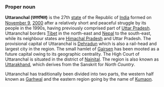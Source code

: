 ===Proper noun===
'''Uttaranchal (&#2313;&#2340;&#2381;&#2340;&#2352;&#2366;&#2306;&#2330;&#2354;)''' is the 27th [[States and territories of India|state]] of the Republic of [[India]] formed on [[November 9]], [[2000]] after a relatively short and peaceful struggle by its people in the 1990s, having previously comprised part of [[Uttar Pradesh]]. Uttaranchal borders [[Tibet]] in the north-east and [[Nepal]] to the south-east, while its neighbour states are [[Himachal Pradesh]] and Uttar Pradesh. The provisional capital of Uttaranchal is [[Dehradun]] which is also a rail-head and largest city in the region. The small hamlet of [[Gairsen]] has been mooted as a future capital owing to its geographic centrality. The High Court of Uttaranchal is situated in the district of [[Nainital]]. The region is also known as [[Uttarakhand]], which derives from the Sanskrit for ''North Country''.

Uttaranchal has traditionally been divided into two parts, the western half known as [[Garhwal]] and the eastern region going by the name of [[Kumaon]].